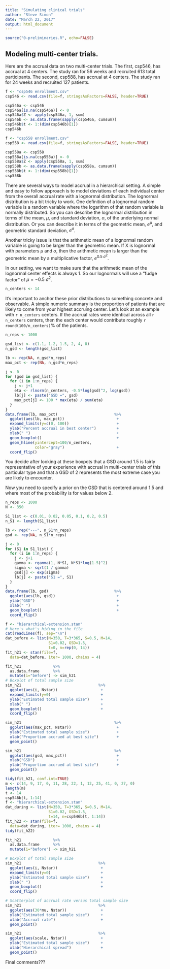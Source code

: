 ```yaml
---
title: "Simulating clinical trials"
author: "Steve Simon"
date: "March 22, 2017"
output: html_document
---
```


```r
source("0-preliminaries.R", echo=FALSE)
```

## Modeling multi-center trials.

Here are the accrual data on two multi-center trials. The first, csp546, has accrual at 4 centers. The study ran for 56 weeks and recruited 613 total participants. The second, csp588, has accrual at 4 centers. The study ran for 24 weeks and recruited 127 patients.

```r

f <- "csp546 enrollment.csv"
csp546 <- read.csv(file=f, stringsAsFactors=FALSE, header=TRUE)

csp546a <- csp546
csp546a[is.na(csp546a)] <- 0
csp546a$Z <- apply(csp546a, 1, sum)
csp546b <- as.data.frame(sapply(csp546a, cumsum))
csp546b$t <- 1:(dim(csp546b)[1])
csp546b

f <- "csp558 enrollment.csv"
csp558 <- read.csv(file=f, stringsAsFactors=FALSE, header=TRUE)

csp558a <- csp558
csp558a[is.na(csp558a)] <- 0
csp558a$Z <- apply(csp558a, 1, sum)
csp558b <- as.data.frame(sapply(csp558a, cumsum))
csp558b$t <- 1:(dim(csp558b)[1])
csp558b
```

There are several ways to model accrual in a hierarchical setting. A simple and easy to follow approach is to model deviations of each individual center from the overall accrual rate with a lognormal distribution. The lognormal distribution is a bit tricky to work. One definition of a lognormal random variable is a random variable where the logarithm of that random variable is normally distributed. So you can describe the lognormal distribution in terms of the mean, $\mu$, and standard deviation, $\sigma$, of the underlying normal distribution. Or you can describe it in terms of the geometric mean, $e^\mu$, and geometric standard deviation, $e^\sigma$.

Another tricky issue is that the arithmetic mean of a lognormal random variable is going to be larger than the geometric mean. If X is lognormal with parameters $\mu$ and $\sigma$, then the arithmetic mean is larger than the geometric mean by a multiplicative factor, $e^{0.5~\sigma^2}$.

In our setting, we want to make sure that the arithmetic mean of the lognormal center effects is always 1. So our lognormals will use a "fudge factor" of $\mu=-0.5~\sigma^2$.

```r
n_centers <- 14
```

It's important to anchor these prior distributions to something concrete and observable. A simple numeric summary is the proportion of patients that are likely to come from your highest accruing center. Let's look at an example with `r n_centers` centers. If the accrual rates were identical across all `r n_centers` centers, then the each center would contribute roughly `r round(100/n_centers)`% of the patients.

```r
n_reps <- 1000

gsd_list <- c(1.1, 1.2, 1.5, 2, 4, 8)
n_gsd <- length(gsd_list)

lb <- rep(NA, n_gsd*n_reps)
max_pct <- rep(NA, n_gsd*n_reps)

j <- 0
for (gsd in gsd_list) {
  for (i in 1:n_reps) {
    j <- j+1
    eta <- rlnorm(n_centers, -0.5*log(gsd)^2, log(gsd))
    lb[j] <- paste("GSD =", gsd)
    max_pct[j] <- 100 * max(eta) / sum(eta)
  }
}
data.frame(lb, max_pct)                         %>%
  ggplot(aes(lb, max_pct))                       +
  expand_limits(y=c(0, 100))                     +
  ylab("Percent accrual in best center")         + 
  xlab(" ")                                      +
  geom_boxplot()                                 +
  geom_hline(yintercept=100/n_centers,
             color="gray")                       +
  coord_flip()
```

You decide after looking at these boxpots that a GSD around 1.5 is fairly representative of your experience with accrual in multi-center trials of this particular type and that a GSD of 2 represents the most extreme case you are likely to encounter.

Now you need to specify a prior on the GSD that is centered around 1.5 and where most of the probability is for values below 2.

```r
n_reps <- 1000
N <- 350

S1_list <- c(0.01, 0.02, 0.05, 0.1, 0.2, 0.5)
n_S1 <- length(S1_list)

lb <- rep("---", n_S1*n_reps)
gsd <- rep(NA, n_S1*n_reps)

j <- 0
for (S1 in S1_list) {
  for (i in 1:n_reps) {
    j <- j+1
    gamma <- rgamma(1, N*S1, N*S1*log(1.5)^2)
    sigma <- sqrt(1 / gamma)
    gsd[j] <- exp(sigma)
    lb[j] <- paste("S1 =", S1)
  }
}
data.frame(lb, gsd)                             %>%
  ggplot(aes(lb, gsd))                           +
  ylab("GSD")                                    + 
  xlab(" ")                                      +
  geom_boxplot()                                 +
  coord_flip()
```


```r
f <- "hierarchical-extension.stan"
# Here's what's hiding in the file 
cat(readLines(f), sep="\n")
dat_before <- list(N=350, T=3*365, S=0.5, M=14,
                   S1=0.02, GSD=1.5,
                   t=0, n=rep(0, 14))
fit_h21 <- stan(file=f,
  data=dat_before, iter= 1000, chains = 4)
```

```r
fit_h21              %>%
  as.data.frame      %>%
  mutate(i="before") -> sim_h21
# Boxplot of total sample size
sim_h21                                  %>%
  ggplot(aes(i, Nstar))                   +
  expand_limits(y=0)                      +
  ylab("Estimated total sample size")     + 
  xlab(" ")                               +
  geom_boxplot()                          +
  coord_flip()
```

```r
sim_h21                                         %>%
  ggplot(aes(max_pct, Nstar))                    +
  ylab("Estimated total sample size")            + 
  xlab("Proportion accrued at best site")        +
  geom_point()

sim_h21                                         %>%
  ggplot(aes(gsd, max_pct))                      +
  xlab("GSD")                                    + 
  ylab("Proportion accrued at best site")        +
  geom_point()
```

```r
tidy(fit_h21, conf.int=TRUE)
m <- c(14, 9, 17, 0, 11, 28, 22, 1, 12, 25, 41, 0, 27, 0)	
length(m)
t <- 14
csp546b[t, 1:14]
f <- "hierarchical-extension.stan"
dat_during <- list(N=350, T=3*365, S=0.5, M=14,
                   S1=0.02, GSD=1.5,
                   t=14, n=csp546b[t, 1:14])
fit_h22 <- stan(file=f,
  data=dat_during, iter= 1000, chains = 4)
tidy(fit_h22)
```

```r
fit_h21              %>%
  as.data.frame      %>%
  mutate(i="before") -> sim_h21

# Boxplot of total sample size
sim_h21                                  %>%
  ggplot(aes(i, Nstar))                   +
  expand_limits(y=0)                      +
  ylab("Estimated total sample size")     + 
  xlab(" ")                               +
  geom_boxplot()                          +
  coord_flip()
```

```r
# Scatterplot of accrual rate versus total sample size
sim_h21                                  %>%
  ggplot(aes(30*mu, Nstar))               +
  ylab("Estimated total sample size")     + 
  xlab("Accrual rate")                    +
  geom_point()

sim_h21                                  %>%
  ggplot(aes(scale, Nstar))               +
  ylab("Estimated total sample size")     + 
  xlab("Hierarchical spread")             +
  geom_point()
```

Final comments???